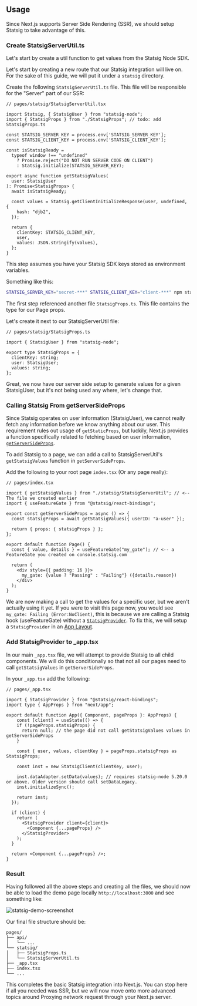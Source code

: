 
## Usage

Since Next.js supports Server Side Rendering (SSR), we should setup Statsig to take advantage of this.

### Create StatsigServerUtil.ts

Let's start by create a util function to get values from the Statsig Node SDK.

Let's start by creating a new route that our Statsig integration will live on. 
For the sake of this guide, we will put it under a `statsig` directory.

Create the following `StatsigServerUtil.ts` file. This file will be responsible for the "Server" part of our SSR:

```tsx
// pages/statsig/StatsigServerUtil.tsx

import Statsig, { StatsigUser } from "statsig-node";
import { StatsigProps } from "./StatsigProps"; // todo: add StatsigProps.ts

const STATSIG_SERVER_KEY = process.env['STATSIG_SERVER_KEY'];
const STATSIG_CLIENT_KEY = process.env['STATSIG_CLIENT_KEY'];

const isStatsigReady =
  typeof window !== "undefined"
    ? Promise.reject("DO NOT RUN SERVER CODE ON CLIENT")
    : Statsig.initialize(STATSIG_SERVER_KEY);

export async function getStatsigValues(
  user: StatsigUser
): Promise<StatsigProps> {
  await isStatsigReady;

  const values = Statsig.getClientInitializeResponse(user, undefined, {
    hash: "djb2",
  });

  return {
    clientKey: STATSIG_CLIENT_KEY,
    user,
    values: JSON.stringify(values),
  };
}

```

This step assumes you have your Statsig SDK keys stored as environment variables.

Something like this:

```bash
STATSIG_SERVER_KEY="secret-***" STATSIG_CLIENT_KEY="client-***" npm start
```

The first step referenced another file `StatsigProps.ts`. This file contains the type for our Page props.

Let's create it next to our StatsigServerUtil file:

```tsx
// pages/statsig/StatsigProps.ts

import { StatsigUser } from "statsig-node";

export type StatsigProps = {
  clientKey: string;
  user: StatsigUser;
  values: string;
};
```

Great, we now have our server side setup to generate values for a given StatsigUser, but it's not being used any where, let's change that.


### Calling Statsig From getServerSideProps

Since Statsig operates on user information (StatsigUser), we cannot really fetch any information before we know anything about our user.
This requirement rules out usage of `getStaticProps`, but luckily, Next.js provides a function specifically related to fetching 
based on user information, [`getServerSideProps`](https://nextjs.org/docs/pages/building-your-application/data-fetching/get-server-side-props#when-should-i-use-getserversideprops).

To add Statsig to a page, we can add a call to StatsigServerUtil's `getStatsigValues` function in `getServerSideProps`.

Add the following to your root page `index.tsx` (Or any page really):

```tsx
// pages/index.tsx

import { getStatsigValues } from "./statsig/StatsigServerUtil"; // <-- The file we created earlier
import { useFeatureGate } from "@statsig/react-bindings";

export const getServerSideProps = async () => {
  const statsigProps = await getStatsigValues({ userID: "a-user" });

  return { props: { statsigProps } };
};

export default function Page() {
  const { value, details } = useFeatureGate("my_gate"); // <-- a FeatureGate you created on console.statsig.com

  return (
    <div style={{ padding: 16 }}>
      my_gate: {value ? "Passing" : "Failing"} ({details.reason})
    </div>
  );
}
```

We are now making a call to get the values for a specific user, but we aren't actually using it yet. 
If you were to visit this page now, you would see `my_gate: Failing (Error:NoClient)`, this is because we are calling a Statsig hook (useFeatureGate) without a [`StatsigProvider`](https://github.com/statsig-io/js-client-monorepo/blob/main/packages/react-bindings/src/StatsigProvider.tsx). 
To fix this, we will setup a `StatsigProvider` in an
[App Layout](https://nextjs.org/docs/pages/building-your-application/routing/pages-and-layouts#single-shared-layout-with-custom-app).

### Add StatsigProvider to _app.tsx

In our main `_app.tsx` file, we will attempt to provide Statsig to all child components. 
We will do this conditionally so that not all our pages need to call `getStatsigValues` in `getServerSideProps`.

In your `_app.tsx` add the following:

```tsx
// pages/_app.tsx

import { StatsigProvider } from "@statsig/react-bindings";
import type { AppProps } from "next/app";

export default function App({ Component, pageProps }: AppProps) {
    const [client] = useState(() => {
    if (!pageProps.statsigProps) {
      return null; // the page did not call getStatsigValues values in getServerSideProps
    }

    const { user, values, clientKey } = pageProps.statsigProps as StatsigProps;

    const inst = new StatsigClient(clientKey, user);

    inst.dataAdapter.setData(values); // requires statsig-node 5.20.0 or above. Older version should call setDataLegacy.
    inst.initializeSync();

    return inst;
  });

  if (client) {
    return (
      <StatsigProvider client={client}>
        <Component {...pageProps} />
      </StatsigProvider>
    );
  }

  return <Component {...pageProps} />;
}
```

### Result

Having followed all the above steps and creating all the files, we should now be able to load the demo page locally `http://localhost:3000`
and see something like:

![statsig-demo-screenshot](https://github.com/user-attachments/assets/22563447-88ce-409c-85fd-7809984e65fe)


Our final file structure should be:
```
pages/
├── api/
│   └── ...
└── statsig/
│   ├── StatsigProps.ts
│   └── StatsigServerUtil.ts
├── _app.tsx
├── index.tsx
└── ...
```


This completes the basic Statsig integration into Next.js. You can stop here if all you needed was SSR, 
but we will now move onto more advanced topics around Proxying network request through your Next.js server.
